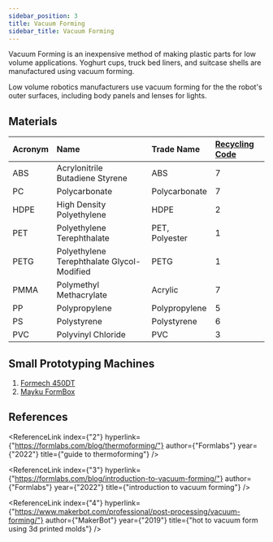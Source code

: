 ```yaml
---
sidebar_position: 3
title: Vacuum Forming
sidebar_title: Vacuum Forming
---
```



Vacuum Forming is an inexpensive method of making plastic parts for low volume applications.
Yoghurt cups, truck bed liners, and suitcase shells are manufactured using vacuum forming.

Low volume robotics manufacturers use vacuum forming for the the robot's outer surfaces, including body panels and lenses for lights.

## Materials

| Acronym | Name                                       | Trade Name     | [Recycling Code](https://en.wikipedia.org/wiki/Resin_identification_code) |
| :------ | :----------------------------------------- | :------------- | :------------------------------------------------------------------------ |
| ABS     | Acrylonitrile Butadiene Styrene            | ABS            | 7                                                                         |
| PC      | Polycarbonate                              | Polycarbonate  | 7                                                                         |
| HDPE    | High Density Polyethylene                  | HDPE           | 2                                                                         |
| PET     | Polyethylene Terephthalate                 | PET, Polyester | 1                                                                         |
| PETG    | Polyethylene Terephthalate Glycol-Modified | PETG           | 1                                                                         |
| PMMA    | Polymethyl Methacrylate                    | Acrylic        | 7                                                                         |
| PP      | Polypropylene                              | Polypropylene  | 5                                                                         |
| PS      | Polystyrene                                | Polystyrene    | 6                                                                         |
| PVC     | Polyvinyl Chloride                         | PVC            | 3                                                                         |

## Small Prototyping Machines

1. [Formech 450DT](https://www.formech.com/category/desktop)
2. [Mayku FormBox](https://mayku.me/machines)

## References

<Admonition type="info" icon=" " title=" ">
<ReferenceLink
  index={"1"}
  hyperlink={"https://www.bpf.co.uk/plastipedia/processes/Vacuum_Forming.aspx"}
  author={"British Plastics Federation"}
  year={"2022"}
  title={"what is vacuum forming?"}
/>

<ReferenceLink
  index={"2"}
  hyperlink={"https://formlabs.com/blog/thermoforming/"}
  author={"Formlabs"}
  year={"2022"}
  title={"guide to thermoforming"}
/>

<ReferenceLink
  index={"3"}
  hyperlink={"https://formlabs.com/blog/introduction-to-vacuum-forming/"}
  author={"Formlabs"}
  year={"2022"}
  title={"introduction to vacuum forming"}
/>

<ReferenceLink
  index={"4"}
  hyperlink={"https://www.makerbot.com/professional/post-processing/vacuum-forming/"}
  author={"MakerBot"}
  year={"2019"}
  title={"hot to vacuum form using 3d printed molds"}
/>
</Admonition>
